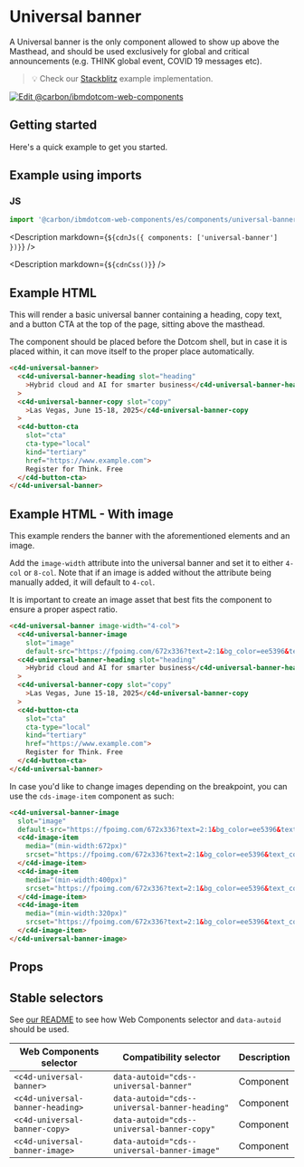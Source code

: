 
# Universal banner

A Universal banner is the only component allowed to show up above the Masthead,
and should be used exclusively for global and critical announcements (e.g. THINK
global event, COVID 19 messages etc).

> 💡 Check our
> [Stackblitz](https://stackblitz.com/github/carbon-design-system/carbon-for-ibm-dotcom/tree/main/packages/web-components/examples/stackblitz/components/universal-banner)
> example implementation.

[![Edit @carbon/ibmdotcom-web-components](https://developer.stackblitz.com/img/open_in_stackblitz.svg)](https://stackblitz.com/github/carbon-design-system/carbon-for-ibm-dotcom/tree/main/packages/web-components/examples/codesandbox/components/universal-banner)

## Getting started

Here's a quick example to get you started.

## Example using imports

### JS

```javascript
import '@carbon/ibmdotcom-web-components/es/components/universal-banner/index.js';
```

<Description markdown={`${cdnJs({ components: ['universal-banner'] })}`} />

<Description markdown={`${cdnCss()}`} />

## Example HTML

This will render a basic universal banner containing a heading, copy text, and a
button CTA at the top of the page, sitting above the masthead.

The component should be placed before the Dotcom shell, but in case it is placed
within, it can move itself to the proper place automatically.

```html
<c4d-universal-banner>
  <c4d-universal-banner-heading slot="heading"
    >Hybrid cloud and AI for smarter business</c4d-universal-banner-heading
  >
  <c4d-universal-banner-copy slot="copy"
    >Las Vegas, June 15-18, 2025</c4d-universal-banner-copy
  >
  <c4d-button-cta
    slot="cta"
    cta-type="local"
    kind="tertiary"
    href="https://www.example.com">
    Register for Think. Free
  </c4d-button-cta>
</c4d-universal-banner>
```

## Example HTML - With image

This example renders the banner with the aforementioned elements and an image.

Add the `image-width` attribute into the universal banner and set it to either
`4-col` or `8-col`. Note that if an image is added without the attribute being
manually added, it will default to `4-col`.

It is important to create an image asset that best fits the component to ensure
a proper aspect ratio.

```html
<c4d-universal-banner image-width="4-col">
  <c4d-universal-banner-image
    slot="image"
    default-src="https://fpoimg.com/672x336?text=2:1&bg_color=ee5396&text_color=161616"></c4d-universal-banner-image>
  <c4d-universal-banner-heading slot="heading"
    >Hybrid cloud and AI for smarter business</c4d-universal-banner-heading
  >
  <c4d-universal-banner-copy slot="copy"
    >Las Vegas, June 15-18, 2025</c4d-universal-banner-copy
  >
  <c4d-button-cta
    slot="cta"
    cta-type="local"
    kind="tertiary"
    href="https://www.example.com">
    Register for Think. Free
  </c4d-button-cta>
</c4d-universal-banner>
```

In case you'd like to change images depending on the breakpoint, you can use the
`cds-image-item` component as such:

```html
<c4d-universal-banner-image
  slot="image"
  default-src="https://fpoimg.com/672x336?text=2:1&bg_color=ee5396&text_color=161616">
  <c4d-image-item
    media="(min-width:672px)"
    srcset="https://fpoimg.com/672x336?text=2:1&bg_color=ee5396&text_color=161616">
  </c4d-image-item>
  <c4d-image-item
    media="(min-width:400px)"
    srcset="https://fpoimg.com/672x336?text=2:1&bg_color=ee5396&text_color=161616">
  </c4d-image-item>
  <c4d-image-item
    media="(min-width:320px)"
    srcset="https://fpoimg.com/672x336?text=2:1&bg_color=ee5396&text_color=161616">
  </c4d-image-item>
</c4d-universal-banner-image>
```

## Props

<Props of="cds-universal-banner" />

## Stable selectors

See
[our README](https://github.com/carbon-design-system/carbon-for-ibm-dotcom/tree/main/packages/web-components#stable-selectors-for-analytics-and-integratione2e-testing-in-web-components)
to see how Web Components selector and `data-autoid` should be used.

| Web Components selector          | Compatibility selector                        | Description |
| -------------------------------- | --------------------------------------------- | ----------- |
| `<c4d-universal-banner>`         | `data-autoid="cds--universal-banner"`         | Component   |
| `<c4d-universal-banner-heading>` | `data-autoid="cds--universal-banner-heading"` | Component   |
| `<c4d-universal-banner-copy>`    | `data-autoid="cds--universal-banner-copy"`    | Component   |
| `<c4d-universal-banner-image>`   | `data-autoid="cds--universal-banner-image"`   | Component   |

<Description markdown={contributing} />
